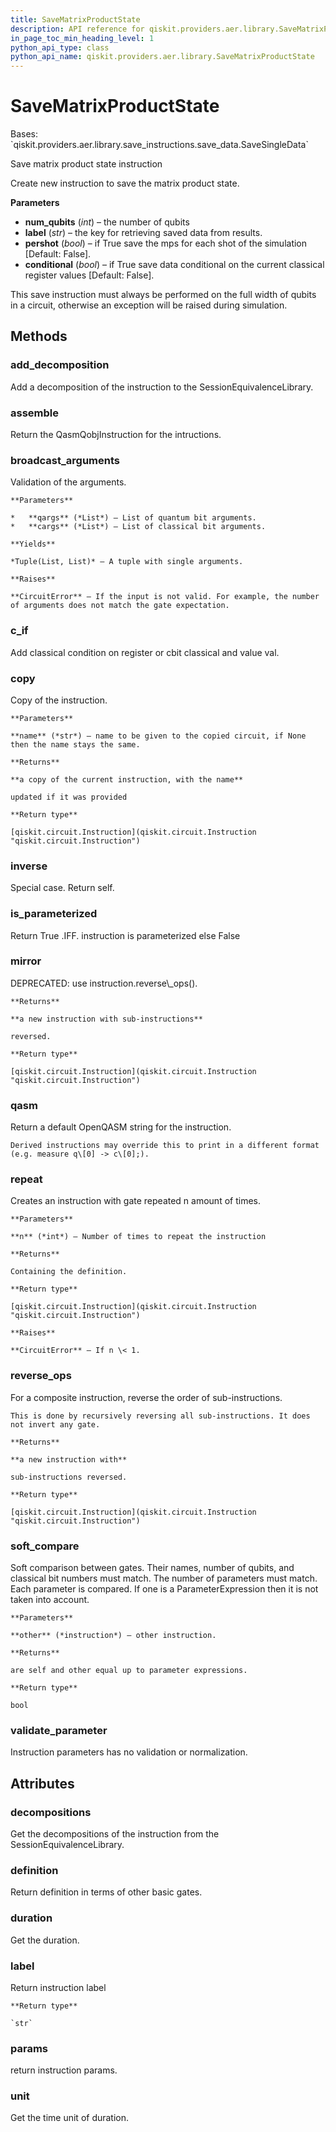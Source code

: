 ```yaml
---
title: SaveMatrixProductState
description: API reference for qiskit.providers.aer.library.SaveMatrixProductState
in_page_toc_min_heading_level: 1
python_api_type: class
python_api_name: qiskit.providers.aer.library.SaveMatrixProductState
---
```


# SaveMatrixProductState

<Class id="qiskit.providers.aer.library.SaveMatrixProductState" github="https://github.com/qiskit/qiskit-aer/tree/stable/0.9/qiskit/providers/aer/library/save_instructions/save_matrix_product_state.py" signature="SaveMatrixProductState(num_qubits, label='matrix_product_state', pershot=False, conditional=False)">
  Bases: `qiskit.providers.aer.library.save_instructions.save_data.SaveSingleData`

  Save matrix product state instruction

  Create new instruction to save the matrix product state.

  **Parameters**

  *   **num\_qubits** (*int*) – the number of qubits
  *   **label** (*str*) – the key for retrieving saved data from results.
  *   **pershot** (*bool*) – if True save the mps for each shot of the simulation \[Default: False].
  *   **conditional** (*bool*) – if True save data conditional on the current classical register values \[Default: False].

  <Admonition title="Note" type="note">
    This save instruction must always be performed on the full width of qubits in a circuit, otherwise an exception will be raised during simulation.
  </Admonition>

  ## Methods

  ### add\_decomposition

  <Function id="qiskit.providers.aer.library.SaveMatrixProductState.add_decomposition" name="add_decomposition" signature="SaveMatrixProductState.add_decomposition(decomposition)">
    Add a decomposition of the instruction to the SessionEquivalenceLibrary.
  </Function>

  ### assemble

  <Function id="qiskit.providers.aer.library.SaveMatrixProductState.assemble" name="assemble" signature="SaveMatrixProductState.assemble()">
    Return the QasmQobjInstruction for the intructions.
  </Function>

  ### broadcast\_arguments

  <Function id="qiskit.providers.aer.library.SaveMatrixProductState.broadcast_arguments" name="broadcast_arguments" signature="SaveMatrixProductState.broadcast_arguments(qargs, cargs)">
    Validation of the arguments.

    **Parameters**

    *   **qargs** (*List*) – List of quantum bit arguments.
    *   **cargs** (*List*) – List of classical bit arguments.

    **Yields**

    *Tuple(List, List)* – A tuple with single arguments.

    **Raises**

    **CircuitError** – If the input is not valid. For example, the number of arguments does not match the gate expectation.
  </Function>

  ### c\_if

  <Function id="qiskit.providers.aer.library.SaveMatrixProductState.c_if" name="c_if" signature="SaveMatrixProductState.c_if(classical, val)">
    Add classical condition on register or cbit classical and value val.
  </Function>

  ### copy

  <Function id="qiskit.providers.aer.library.SaveMatrixProductState.copy" name="copy" signature="SaveMatrixProductState.copy(name=None)">
    Copy of the instruction.

    **Parameters**

    **name** (*str*) – name to be given to the copied circuit, if None then the name stays the same.

    **Returns**

    **a copy of the current instruction, with the name**

    updated if it was provided

    **Return type**

    [qiskit.circuit.Instruction](qiskit.circuit.Instruction "qiskit.circuit.Instruction")
  </Function>

  ### inverse

  <Function id="qiskit.providers.aer.library.SaveMatrixProductState.inverse" name="inverse" signature="SaveMatrixProductState.inverse()">
    Special case. Return self.
  </Function>

  ### is\_parameterized

  <Function id="qiskit.providers.aer.library.SaveMatrixProductState.is_parameterized" name="is_parameterized" signature="SaveMatrixProductState.is_parameterized()">
    Return True .IFF. instruction is parameterized else False
  </Function>

  ### mirror

  <Function id="qiskit.providers.aer.library.SaveMatrixProductState.mirror" name="mirror" signature="SaveMatrixProductState.mirror()">
    DEPRECATED: use instruction.reverse\_ops().

    **Returns**

    **a new instruction with sub-instructions**

    reversed.

    **Return type**

    [qiskit.circuit.Instruction](qiskit.circuit.Instruction "qiskit.circuit.Instruction")
  </Function>

  ### qasm

  <Function id="qiskit.providers.aer.library.SaveMatrixProductState.qasm" name="qasm" signature="SaveMatrixProductState.qasm()">
    Return a default OpenQASM string for the instruction.

    Derived instructions may override this to print in a different format (e.g. measure q\[0] -> c\[0];).
  </Function>

  ### repeat

  <Function id="qiskit.providers.aer.library.SaveMatrixProductState.repeat" name="repeat" signature="SaveMatrixProductState.repeat(n)">
    Creates an instruction with gate repeated n amount of times.

    **Parameters**

    **n** (*int*) – Number of times to repeat the instruction

    **Returns**

    Containing the definition.

    **Return type**

    [qiskit.circuit.Instruction](qiskit.circuit.Instruction "qiskit.circuit.Instruction")

    **Raises**

    **CircuitError** – If n \< 1.
  </Function>

  ### reverse\_ops

  <Function id="qiskit.providers.aer.library.SaveMatrixProductState.reverse_ops" name="reverse_ops" signature="SaveMatrixProductState.reverse_ops()">
    For a composite instruction, reverse the order of sub-instructions.

    This is done by recursively reversing all sub-instructions. It does not invert any gate.

    **Returns**

    **a new instruction with**

    sub-instructions reversed.

    **Return type**

    [qiskit.circuit.Instruction](qiskit.circuit.Instruction "qiskit.circuit.Instruction")
  </Function>

  ### soft\_compare

  <Function id="qiskit.providers.aer.library.SaveMatrixProductState.soft_compare" name="soft_compare" signature="SaveMatrixProductState.soft_compare(other)">
    Soft comparison between gates. Their names, number of qubits, and classical bit numbers must match. The number of parameters must match. Each parameter is compared. If one is a ParameterExpression then it is not taken into account.

    **Parameters**

    **other** (*instruction*) – other instruction.

    **Returns**

    are self and other equal up to parameter expressions.

    **Return type**

    bool
  </Function>

  ### validate\_parameter

  <Function id="qiskit.providers.aer.library.SaveMatrixProductState.validate_parameter" name="validate_parameter" signature="SaveMatrixProductState.validate_parameter(parameter)">
    Instruction parameters has no validation or normalization.
  </Function>

  ## Attributes

  ### decompositions

  <Attribute id="qiskit.providers.aer.library.SaveMatrixProductState.decompositions" name="decompositions">
    Get the decompositions of the instruction from the SessionEquivalenceLibrary.
  </Attribute>

  ### definition

  <Attribute id="qiskit.providers.aer.library.SaveMatrixProductState.definition" name="definition">
    Return definition in terms of other basic gates.
  </Attribute>

  ### duration

  <Attribute id="qiskit.providers.aer.library.SaveMatrixProductState.duration" name="duration">
    Get the duration.
  </Attribute>

  ### label

  <Attribute id="qiskit.providers.aer.library.SaveMatrixProductState.label" name="label">
    Return instruction label

    **Return type**

    `str`
  </Attribute>

  ### params

  <Attribute id="qiskit.providers.aer.library.SaveMatrixProductState.params" name="params">
    return instruction params.
  </Attribute>

  ### unit

  <Attribute id="qiskit.providers.aer.library.SaveMatrixProductState.unit" name="unit">
    Get the time unit of duration.
  </Attribute>
</Class>

